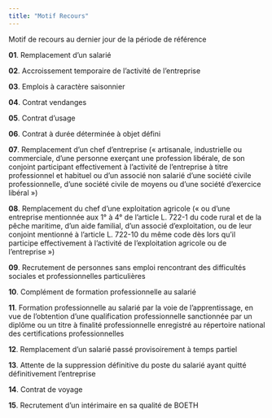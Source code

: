 ```yaml
---
title: "Motif Recours"
---
```


Motif de recours au dernier jour de la période de référence

**01**. Remplacement d'un salarié

**02**. Accroissement temporaire de l'activité de l'entreprise

**03**. Emplois à caractère saisonnier

**04**. Contrat vendanges

**05**. Contrat d'usage

**06**. Contrat à durée déterminée à objet défini

**07**. Remplacement d'un chef d'entreprise (« artisanale, industrielle ou commerciale, d'une personne exerçant une profession libérale, de son conjoint participant effectivement à l'activité de l'entreprise à titre professionnel et habituel ou d'un associé non salarié d'une société civile professionnelle, d'une société civile de moyens ou d'une société d'exercice libéral »)

**08**. Remplacement du chef d'une exploitation agricole (« ou d'une entreprise mentionnée aux 1° à 4° de l'article L. 722-1 du code rural et de la pêche maritime, d'un aide familial, d'un associé d'exploitation, ou de leur conjoint mentionné à l'article L. 722-10 du même code dès lors qu'il participe effectivement à l'activité de l'exploitation agricole ou de l'entreprise »)

**09**. Recrutement de personnes sans emploi rencontrant des difficultés sociales et professionnelles particulières

**10**. Complément de formation professionnelle au salarié

**11**. Formation professionnelle au salarié par la voie de l'apprentissage, en vue de l'obtention d'une qualification professionnelle sanctionnée par un diplôme ou un titre à finalité professionnelle enregistré au répertoire national des certifications professionnelles

**12**. Remplacement d'un salarié passé provisoirement à temps partiel

**13**. Attente de la suppression définitive du poste du salarié ayant quitté définitivement l'entreprise

**14**. Contrat de voyage

**15**. Recrutement d'un intérimaire en sa qualité de BOETH

